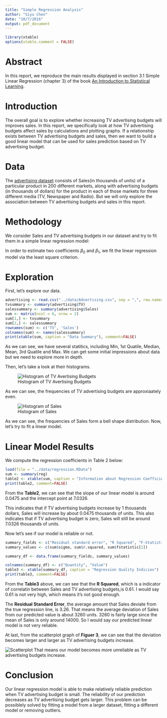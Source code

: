 ```yaml
---
title: "Simple Regression Analysis"
author: "Siyu Chen"
date: "10/7/2016"
output: pdf_document
---
```

```r
library(xtable)
options(xtable.comment = FALSE)
```

# Abstract 

In this report, we reproduce the main results displayed in section 3.1 Simple Linear Regression (chapter 3) of the book [An Introduction to Statistical Learning](http://www-bcf.usc.edu/%7Egareth/ISL/ISLR%20Sixth%20Printing.pdf).

# Introduction

The overall goal is to explore whether increasing TV advertising budgets will improves sales. In this report, we specifically look at how TV advertising budgets affect sales by calculations and plotting graphs. If a relationship exists between TV advertising budgets and sales, then we want to build a good linear model that can be used for sales prediction based on TV advertising budget.


# Data

The [advertising dataset](http://www-bcf.usc.edu/%7Egareth/ISL/Advertising.csv) consists of Sales(in thousands of units) of a particular product in 200 different markets, along with advertising budgets (in thousands of dollars) for the product in each of those markets for three different media (TV, Newspaper and Radio). But we will only explore the association between TV advertising budgets and sales in this report.

# Methodology

We consider Sales and TV advertising budgets in our dataset and try to fit them in a simple linear regression model:

\begin{center}
$Sales = \beta_0 + \beta_1TV$
\end{center}

In order to estimate two coefficients $\beta_0$ and $\beta_1$, we fit the linear regression model via the least square criterion.


# Exploration 
First, let's explore our data. 

```r
advertising <- read.csv("../data/Advertising.csv", sep = ",", row.names = 1)
tvsummary <- summary(advertising$TV)
salessummary <- summary(advertising$Sales)
sum <- matrix(ncol = 6, nrow = 2)
sum[1,] <- tvsummary
sum[2,] <- salessummary
rownames(sum) <- c('TV', 'Sales')
colnames(sum) <- names(salessummary)
print(xtable(sum, caption = "Data Summary"), comment=FALSE)
```

As we can see, we have several statitics, including Min, 1st Quatile, Median, Mean, 3rd Quatile and Max. We can get some initial impressions about data but we need to explore more in depth. 

Then, let's take a look at their histograms.

![Histogram of TV Avertising Budgets](../images/histogram-tv.png)

As we can see, the frequencies of TV advertising budgets are approxiaately even. 

![Histogram of Sales](../images/histogram-sales.png)

As we can see, the frequencies of Sales form a bell shape distribution. Now, let's try to fit a linear model.


# Linear Model Results
We compute the regression coefficients in Table 2 below:

```r
load(file = "../data/regression.RData")
sum <- summary(reg)
table2 <- xtable(sum, caption = "Information about Regression Coefficients")
print(table2, comment=FALSE)
```

From the **Table2**, we can see that the slope of our linear model is around 0.0475 and the intercept point at 7.0326. 

This indicates that if TV advertising budgets increase by 1 thousands dollars, Sales will increase by about 0.0475 thousands of units. This also indicates that if TV advertising budget is zero, Sales will still be around 7.0326 thousands of units.

Now let's see if our model is reliable or not.

```r
summary_fields <- c("Residual standard error", "R Squared", "F-Statistics")
summary_values <- c(sum$sigma, sum$r.squared, sum$fstatistic[1])

summary_df <- data.frame(summary_fields, summary_values)

colnames(summary_df) <- c("Quantity", "Value")
table3 <- xtable(summary_df, caption = "Regression Quality Indicies")
print(table3, comment=FALSE)
```

From the **Table3** above, we can see that the **R Squared**, which is a indicator of correlatin between Sales and TV advertising budgets,is 0.61. I would say 0.61 is not very high, which means it's not good enough. 

The **Residual Standard Error**, the average amount that Sales deviate from the true regression line, is 3.26. That means the average deviation of Sales from our predicted value is about 3260 units. 3260 is fairly large since the mean of Sales is only around 14000. So I would say our predicted linear model is not very reliable.

At last, from the scatterplot graph of **Figuer 3**, we can see that the deviation becomes larger and larger as TV advertising budgets increase. 

![Scatterplot](../images/scatterplot-tv-sales.png)
That means our model becomes more unreliable as TV advertising budgets increase.

# Conclusion

Our linear regression model is able to make relatively reliable prediction when TV advertising budget is small. The reliability of our prediction decreases as TV advertising budget gets larger. This problem can be possiblely solved by fitting a model from a larger dataset, fitting a different model or removing outliers.
